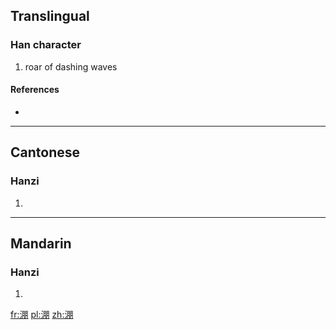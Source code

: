 ==Translingual==

===Han character===
{{Han char|rn=85|rad=水|as=08|sn=11|four=37120|canj=EBB}}

# roar of dashing waves

====References====
* {{Han ref|kx=0630.050|dkj=17647|dj=1032.070|hdz=31655.050|uh=6DDC|ud=28124|bh=D5F2|bd=54770}}

----

==Cantonese==

===Hanzi===
{{yue-hanzi|jyut=|y=paang4}}

# {{defn|lang=yue|sort=水08}}

----

==Mandarin==

===Hanzi===
{{cmn-hanzi|pin=[[péng]] ([[peng2]]), [[píng]] ([[ping2]])|wg=p'eng<sup>2</sup>, p'ing<sup>2</sup>}}

# {{defn|lang=cmn|sort=水08}}

[[fr:淜]]
[[pl:淜]]
[[zh:淜]]
